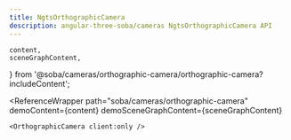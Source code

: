 ```yaml
---
title: NgtsOrthographicCamera
description: angular-three-soba/cameras NgtsOrthographicCamera API
---
```


	content,
	sceneGraphContent,
} from '@soba/cameras/orthographic-camera/orthographic-camera?includeContent';

<ReferenceWrapper
	path="soba/cameras/orthographic-camera"
	demoContent={content}
	demoSceneGraphContent={sceneGraphContent}
>
	<OrthographicCamera client:only />
</ReferenceWrapper>
